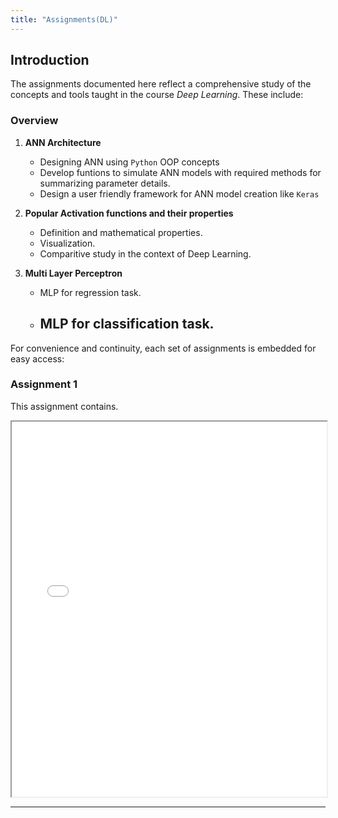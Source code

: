 ```yaml
---
title: "Assignments(DL)"
---
```


## Introduction

The assignments documented here reflect a comprehensive study of the concepts and tools taught in the course *Deep Learning*. These include:

### Overview

1. **ANN Architecture**

   - Designing ANN using `Python` OOP concepts
   - Develop funtions to simulate ANN models with required methods for summarizing parameter details.
   - Design a user friendly framework for ANN model creation like `Keras`

2. **Popular Activation functions and their properties**

   - Definition and mathematical properties.
   - Visualization.
   - Comparitive study in the context of Deep Learning.

2. **Multi Layer Perceptron**

   - MLP for regression task.
   - MLP for classification task.
---

For convenience and continuity, each set of assignments is embedded for easy access:

### Assignment 1

This assignment contains.

<iframe src="docs/evaluation1.html" width="100%" height="600px"></iframe>

----


